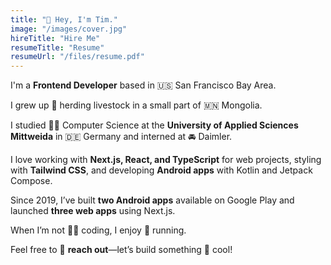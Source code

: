 ```yaml
---
title: "👋 Hey, I'm Tim."
image: "/images/cover.jpg"
hireTitle: "Hire Me"
resumeTitle: "Resume"
resumeUrl: "/files/resume.pdf"
---
```


I'm a **Frontend Developer** based in 🇺🇸 San Francisco Bay Area.

I grew up 🏇 herding livestock in a small part of 🇲🇳 Mongolia.

I studied 👨‍🎓 Computer Science at the **University of Applied Sciences Mittweida** in 🇩🇪 Germany and interned at 🚘 Daimler.

I love working with **Next.js, React, and TypeScript** for web projects, styling with **Tailwind CSS**, and developing **Android apps** with Kotlin and Jetpack Compose.

Since 2019, I’ve built **two Android apps** available on Google Play and launched **three web apps** using Next.js.

When I’m not 🧑‍💻 coding, I enjoy 🏃 running.

Feel free to 🎉 **reach out**—let’s build something 🚀 cool!
